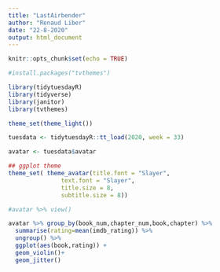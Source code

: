 ```yaml
---
title: "LastAirbender"
author: "Renaud Liber"
date: "22-8-2020"
output: html_document
---
```


```r
knitr::opts_chunk$set(echo = TRUE)
```

```r
#install.packages("tvthemes")

```


```r

library(tidytuesdayR)
library(tidyverse)
library(janitor)
library(tvthemes)

theme_set(theme_light())

tuesdata <- tidytuesdayR::tt_load(2020, week = 33)

```

```r
avatar <- tuesdata$avatar
```

```r

## ggplot theme
theme_set( theme_avatar(title.font = "Slayer",
               text.font = "Slayer",
               title.size = 8,
               subtitle.size = 8))
```


```r
#avatar %>% view()

avatar %>% group_by(book_num,chapter_num,book,chapter) %>% 
  summarise(rating=mean(imdb_rating)) %>% 
  ungroup() %>% 
  ggplot(aes(book,rating)) +
  geom_violin()+
  geom_jitter()
  
```


```r

```

